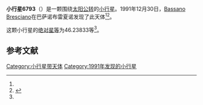 {{Infobox planet
| bgcolour = #FFFFC0
| name = 6793 Palazzolo
| symbol = 
| image = 
| caption = 
| discovery = yes
| discovery_ref = 
| discoverer = [[Bassano_Bresciano|Bassano Bresciano]]
| discovery_site = [[巴萨诺布雷夏诺|巴萨诺布雷夏诺]] 
| discovered = 1991年12月30日
| designations = yes
| mp_name = 
| named_after = 
| alt_names = 1991 YE/ 1982 YS2 / 1990 SZ23
| mp_category = [[主带小行星|主带小行星]]
| orbit_ref = <ref name="a">[http://ssd.jpl.nasa.gov/sbdb.cgi?sstr=6793 6793 Palazzolo] {{Wayback|url=http://ssd.jpl.nasa.gov/sbdb.cgi?sstr=6793 |date=20140902015742 }}，小行星數據庫瀏覽器（JPL Small-Body Database Browser）－[[美国国家航空航天局|美国国家航空航天局]]喷气推进实验室</ref>
| epoch = 2456400.5 (2013年4月18日更新)
| aphelion = {{convert|3.1030655|AU|km|3|abbr=on|lk=out}}
| perihelion = {{convert|2.2555473|AU|km|3|abbr=on}}
| semimajor = {{convert|2.6793064|AU|km|3|abbr=on}}
| eccentricity = 0.15816
| period = 1601.887451 [[日|日]]<br />4.39[[儒略年|儒略年]]
| avg_speed = 
| inclination = 4.92449
| asc_node = 106.40016
| mean_anomaly = 
| arg_peri = 46.23833
| satellites = 
| physical_characteristics = yes
| dimensions = 
| mass = 
| density = 
| surface_grav = 
| escape_velocity = 
| sidereal_day = 
| axial_tilt = 
| pole_ecliptic_lat = 
| pole_ecliptic_lon = 
| albedo = 
| temperatures= 
| temp_name1 = 
| mean_temp_1 = 
| max_temp_1 = 
| temp_name2 = 
| max_temp_2 = 
| spectral_type = 
| abs_magnitude = 46.23833
}}

'''小行星6793'''（{{lang-en|6793 Palazzolo}}）是一颗围绕[[太阳|太阳]][[公转|公转]]的[[小行星|小行星]]。1991年12月30日，[[Bassano_Bresciano|Bassano Bresciano]]在巴萨诺布雷夏诺发现了此天体<ref name="a" /><ref>{{cite news|title=小行星列表|url=http://cfa-www.harvard.edu/iau/lists/NumberedMPs.txt|accessdate=2013-07-08|newspaper=哈佛大学|archive-date=2008-05-17|archive-url=https://web.archive.org/web/20080517010638/http://cfa-www.harvard.edu/iau/lists/NumberedMPs.txt|dead-url=no}}</ref>。

这颗小行星的[[绝对星等|绝对星等]]为46.23833等<ref name="a" />。

==参考文献==
{{reflist}}
{{Minor Planet Number|[[小行星6792|小行星6792]]|[[小行星6794|小行星6794]]}}

{{小天体}}

[[Category:小行星带天体|Category:小行星带天体]]
[[Category:1991年发现的小行星|Category:1991年发现的小行星]]

{{asteroid-stub}}